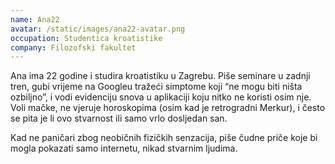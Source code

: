 ```yaml
---
name: Ana22
avatar: /static/images/ana22-avatar.png
occupation: Studentica kroatistike
company: Filozofski fakultet
---
```


Ana ima 22 godine i studira kroatistiku u Zagrebu. Piše seminare u zadnji tren, gubi vrijeme na Googleu tražeći simptome koji “ne mogu biti ništa ozbiljno”, i vodi evidenciju snova u aplikaciji koju nitko ne koristi osim nje. Voli mačke, ne vjeruje horoskopima (osim kad je retrogradni Merkur), i često se pita je li ovo stvarnost ili samo vrlo dosljedan san.

Kad ne paničari zbog neobičnih fizičkih senzacija, piše čudne priče koje bi mogla pokazati samo internetu, nikad stvarnim ljudima.
